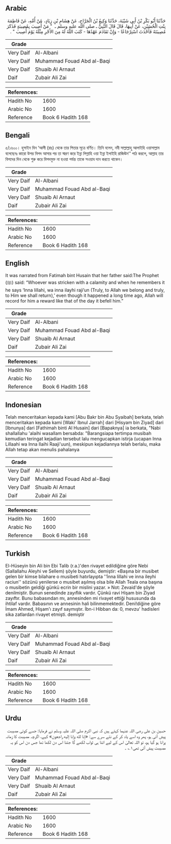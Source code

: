 ## Arabic


<div dir="rtl" lang="ar" style={{fontSize:'larger',backgroundColor:'#f8f9fa',padding:20}}>
حَدَّثَنَا أَبُو بَكْرِ بْنُ أَبِي شَيْبَةَ، حَدَّثَنَا وَكِيعُ بْنُ الْجَرَّاحِ، عَنْ هِشَامِ بْنِ زِيَادٍ، عَنْ أُمِّهِ، عَنْ فَاطِمَةَ بِنْتِ الْحُسَيْنِ، عَنْ أَبِيهَا، قَالَ قَالَ النَّبِيُّ ـ صلى الله عليه وسلم ـ ‏ "‏ مَنْ أُصِيبَ بِمُصِيبَةٍ فَذَكَرَ مُصِيبَتَهُ فَأَحْدَثَ اسْتِرْجَاعًا - وَإِنْ تَقَادَمَ عَهْدُهَا - كَتَبَ اللَّهُ لَهُ مِنَ الأَجْرِ مِثْلَهُ يَوْمَ أُصِيبَ ‏"‏ ‏.‏
</div>
<div style={{backgroundColor:'#f8f9fa',padding:20, marginBottom: 10}}><table> <thead> <tr> <th>Grade</th> <th></th> </tr> </thead> <tbody> <tr><td>Very Daif</td><td>Al-Albani</td></tr><tr><td>Very Daif</td><td>Muhammad Fouad Abd al-Baqi</td></tr><tr><td>Very Daif</td><td>Shuaib Al Arnaut</td></tr><tr><td>Daif</td><td>Zubair Ali Zai</td></tr></tbody></table><table> <thead> <tr> <th>References:</th> <th></th> </tr> </thead> <tbody><tr><td>Hadith No</td><td>1600</td></tr><tr><td>Arabic No</td><td>1600</td></tr><tr><td>Reference</td><td>Book 6 Hadith 168</td></tr></tbody></table></div>

## Bengali


<div dir="ltr" lang="bn" style={{fontSize:'larger',backgroundColor:'#f8f9fa',padding:20}}>
৫/১৬০০। হুসাইন বিন ‘আলী (রাঃ) থেকে তার পিতার সূত্রে বর্ণিত। তিনি বলেন, নবী সাল্লাল্লাহু আলাইহি ওয়াসাল্লাম বলেছেনঃ কারো উপর বিপদ আসার পর তা স্মরণ করে ইন্না লিল্লাহি ওয়া ইন্না ইলাইহি রাজিঊন’’ পাঠ করলে, আল্লাহ তার বিপদের দিন থেকে শুরু করে বিপদমুক্ত না হওয়া পর্যন্ত তাকে সওয়াব দান করতে থাকেন।
</div>
<div style={{backgroundColor:'#f8f9fa',padding:20, marginBottom: 10}}><table> <thead> <tr> <th>Grade</th> <th></th> </tr> </thead> <tbody> <tr><td>Very Daif</td><td>Al-Albani</td></tr><tr><td>Very Daif</td><td>Muhammad Fouad Abd al-Baqi</td></tr><tr><td>Very Daif</td><td>Shuaib Al Arnaut</td></tr><tr><td>Daif</td><td>Zubair Ali Zai</td></tr></tbody></table><table> <thead> <tr> <th>References:</th> <th></th> </tr> </thead> <tbody><tr><td>Hadith No</td><td>1600</td></tr><tr><td>Arabic No</td><td>1600</td></tr><tr><td>Reference</td><td>Book 6 Hadith 168</td></tr></tbody></table></div>

## English


<div dir="ltr" lang="en" style={{fontSize:'larger',backgroundColor:'#f8f9fa',padding:20}}>
It was narrated from Fatimah bint Husain that her father said:The Prophet (ﷺ) said: “Whoever was stricken with a calamity and when he remembers it he says ‘Inna lillahi, wa inna ilayhi raji’un (Truly, to Allah we belong and truly, to Him we shall return),’ even though it happened a long time ago, Allah will record for him a reward like that of the day it befell him.”
</div>
<div style={{backgroundColor:'#f8f9fa',padding:20, marginBottom: 10}}><table> <thead> <tr> <th>Grade</th> <th></th> </tr> </thead> <tbody> <tr><td>Very Daif</td><td>Al-Albani</td></tr><tr><td>Very Daif</td><td>Muhammad Fouad Abd al-Baqi</td></tr><tr><td>Very Daif</td><td>Shuaib Al Arnaut</td></tr><tr><td>Daif</td><td>Zubair Ali Zai</td></tr></tbody></table><table> <thead> <tr> <th>References:</th> <th></th> </tr> </thead> <tbody><tr><td>Hadith No</td><td>1600</td></tr><tr><td>Arabic No</td><td>1600</td></tr><tr><td>Reference</td><td>Book 6 Hadith 168</td></tr></tbody></table></div>

## Indonesian


<div dir="ltr" lang="id" style={{fontSize:'larger',backgroundColor:'#f8f9fa',padding:20}}>
Telah menceritakan kepada kami [Abu Bakr bin Abu Syaibah] berkata, telah menceritakan kepada kami [Waki' Ibnul Jarrah] dari [Hisyam bin Ziyad] dari [Ibnunya] dari [Fathimah binti Al Husain] dari [Bapaknya] ia berkata, "Nabi shallallahu 'alaihi wasallam bersabda: "Barangsiapa tertimpa musibah kemudian teringat kejadian tersebut lalu mengucapkan istirja (ucapan Inna Lillaahi wa Inna Ilaihi Raaji'uun), meskipun kejadiannya telah berlalu, maka Allah tetap akan menulis pahalanya
</div>
<div style={{backgroundColor:'#f8f9fa',padding:20, marginBottom: 10}}><table> <thead> <tr> <th>Grade</th> <th></th> </tr> </thead> <tbody> <tr><td>Very Daif</td><td>Al-Albani</td></tr><tr><td>Very Daif</td><td>Muhammad Fouad Abd al-Baqi</td></tr><tr><td>Very Daif</td><td>Shuaib Al Arnaut</td></tr><tr><td>Daif</td><td>Zubair Ali Zai</td></tr></tbody></table><table> <thead> <tr> <th>References:</th> <th></th> </tr> </thead> <tbody><tr><td>Hadith No</td><td>1600</td></tr><tr><td>Arabic No</td><td>1600</td></tr><tr><td>Reference</td><td>Book 6 Hadith 168</td></tr></tbody></table></div>

## Turkish


<div dir="ltr" lang="tr" style={{fontSize:'larger',backgroundColor:'#f8f9fa',padding:20}}>
El-Hüseyin bin Ali bin Ebi Talib (r.a.)'den rivayet edildiğine göre Nebi (Sallallahu Aleyhi ve Sellem) şöyle buyurdu, demiştir: «Başına bir musibet gelen bir kimse bilahare o musibeti hatırlayıpta ''İnna lillahi ve inna ileyhi raciun'' sözünü yenilerse o musibet aşılmış olsa bile Allah Teala ona başına o musibetin geldiği günkü ecrin bir mislini yazar. » Not: Zevaid'de şöyle denilmiştir. Bunun senedinde zayıflık vardır. Çünkü ravi Hişam bin Ziyad zayıftır. Bunu babasından mı, annesinden mi rivayet ettiği hususunda da ihtilaf vardır. Babasının ve annesinin hali bilinmemektedir. Deni!diğine göre İmam Ahmed, Hişam'ı zayıf saymıştır. İbn-i Hibban da: 0, mevzu' hadisleri sika zatlardan rivayet etmişti. demiştir
</div>
<div style={{backgroundColor:'#f8f9fa',padding:20, marginBottom: 10}}><table> <thead> <tr> <th>Grade</th> <th></th> </tr> </thead> <tbody> <tr><td>Very Daif</td><td>Al-Albani</td></tr><tr><td>Very Daif</td><td>Muhammad Fouad Abd al-Baqi</td></tr><tr><td>Very Daif</td><td>Shuaib Al Arnaut</td></tr><tr><td>Daif</td><td>Zubair Ali Zai</td></tr></tbody></table><table> <thead> <tr> <th>References:</th> <th></th> </tr> </thead> <tbody><tr><td>Hadith No</td><td>1600</td></tr><tr><td>Arabic No</td><td>1600</td></tr><tr><td>Reference</td><td>Book 6 Hadith 168</td></tr></tbody></table></div>

## Urdu


<div dir="rtl" lang="ur" style={{fontSize:'larger',backgroundColor:'#f8f9fa',padding:20}}>
حسین بن علی رضی اللہ عنہما کہتے ہیں کہ نبی اکرم صلی اللہ علیہ وسلم نے فرمایا: جسے کوئی مصیبت پیش آئی ہو، پھر وہ اسے یاد کر کے نئے سرے سے: «إنا لله وإنا إليه راجعون» کہے، اگرچہ مصیبت کا زمانہ پرانا ہو گیا ہو، تو اللہ تعالیٰ اس کے لیے اتنا ہی ثواب لکھے گا جتنا اس دن لکھا تھا جس دن اس کو یہ مصیبت پیش آئی تھی۱؎ ۔
</div>
<div style={{backgroundColor:'#f8f9fa',padding:20, marginBottom: 10}}><table> <thead> <tr> <th>Grade</th> <th></th> </tr> </thead> <tbody> <tr><td>Very Daif</td><td>Al-Albani</td></tr><tr><td>Very Daif</td><td>Muhammad Fouad Abd al-Baqi</td></tr><tr><td>Very Daif</td><td>Shuaib Al Arnaut</td></tr><tr><td>Daif</td><td>Zubair Ali Zai</td></tr></tbody></table><table> <thead> <tr> <th>References:</th> <th></th> </tr> </thead> <tbody><tr><td>Hadith No</td><td>1600</td></tr><tr><td>Arabic No</td><td>1600</td></tr><tr><td>Reference</td><td>Book 6 Hadith 168</td></tr></tbody></table></div>